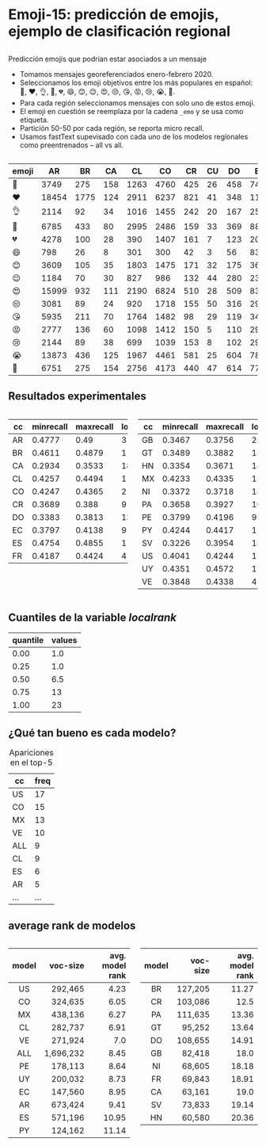 # Emoji-15: predicción de emojis, ejemplo de clasificación regional

##
Predicción emojis que podrían estar asociados a un mensaje


::: {.r-fit-text}
- Tomamos mensajes georeferenciados enero-febrero 2020.
- Seleccionamos los emoji objetivos entre los más populares en español: 🥺, ❤, 👌, 👏, 💔, 😄, 😊, 😌, 😍, 😒, 😘, 😡, 😢, 😭, 🤔.
- Para cada región seleccionamos mensajes con solo uno de estos emoji.
- El emoji en cuestión se reemplaza por la cadena `_emo` y se usa como etiqueta.
- Partición 50-50 por cada región, se reporta micro recall.
- Usamos fastText supevisado con cada uno de los modelos regionales como preentrenados -- all vs all.
:::

## 

::: {style='font-size: 16pt;'}
| emoji | AR | BR | CA | CL | CO | CR | CU | DO | EC | ES | FR | GB | GT | HN | MX | NI | PA | PE | PY | SV | US | UY | VE |
|---|---|---|---|---|---|---|---|---|---|---|---|---|---|---|---|---|---|---|---|---|---|---|---|
| 🥺 | 3749 | 275 | 158 | 1263 | 4760 | 425 | 26 | 458 | 745 | 2640 | 53 | 95 | 666 | 708 | 10160 | 736 | 827 | 739 | 684 | 278 | 2536 | 446 | 359 |
| ❤ | 18454 | 1775 | 124 | 2911 | 6237 | 821 | 41 | 348 | 1123 | 8394 | 153 | 255 | 653 | 609 | 9508 | 491 | 880 | 968 | 1800 | 219 | 3216 | 1478 | 784 |
| 👌 | 2114 | 92 | 34 | 1016 | 1455 | 242 | 20 | 167 | 253 | 1825 | 41 | 58 | 376 | 157 | 2754 | 159 | 313 | 160 | 666 | 124 | 597 | 190 | 71 |
| 👏 | 6785 | 433 | 80 | 2995 | 2486 | 159 | 33 | 369 | 886 | 7061 | 64 | 105 | 197 | 159 | 4175 | 52 | 388 | 577 | 761 | 222 | 1281 | 1248 | 530 |
| 💔 | 4278 | 100 | 28 | 390 | 1407 | 161 | 7 | 123 | 200 | 1164 | 26 | 37 | 134 | 91 | 1438 | 105 | 260 | 115 | 428 | 31 | 667 | 283 | 142 |
| 😄 | 798 | 26 | 8 | 301 | 300 | 42 | 3 | 56 | 83 | 776 | 4 | 18 | 48 | 48 | 549 | 17 | 58 | 115 | 92 | 53 | 192 | 85 | 120 |
| 😊 | 3609 | 105 | 35 | 1803 | 1475 | 171 | 32 | 175 | 364 | 3827 | 74 | 56 | 257 | 129 | 3395 | 115 | 236 | 817 | 369 | 192 | 829 | 377 | 293 |
| 😌 | 1184 | 70 | 30 | 827 | 986 | 132 | 44 | 280 | 238 | 1017 | 23 | 23 | 123 | 163 | 2011 | 151 | 293 | 248 | 377 | 78 | 608 | 167 | 110 |
| 😍 | 15999 | 932 | 111 | 2190 | 6824 | 510 | 28 | 509 | 837 | 8000 | 107 | 136 | 491 | 514 | 8711 | 341 | 1010 | 999 | 1996 | 268 | 2232 | 1194 | 686 |
| 😒 | 3081 | 89 | 24 | 920 | 1718 | 155 | 50 | 316 | 291 | 780 | 18 | 22 | 163 | 124 | 2185 | 175 | 322 | 213 | 259 | 127 | 738 | 359 | 236 |
| 😘 | 5935 | 211 | 70 | 1764 | 1482 | 98 | 29 | 119 | 347 | 10785 | 203 | 99 | 171 | 72 | 4290 | 63 | 136 | 374 | 190 | 181 | 1808 | 719 | 493 |
| 😡 | 2777 | 136 | 60 | 1098 | 1412 | 150 | 5 | 110 | 291 | 1320 | 12 | 25 | 158 | 52 | 2428 | 59 | 155 | 227 | 250 | 90 | 769 | 301 | 252 |
| 😢 | 2144 | 89 | 38 | 699 | 1039 | 153 | 8 | 102 | 296 | 1507 | 31 | 39 | 151 | 129 | 2646 | 131 | 204 | 271 | 239 | 69 | 781 | 227 | 135 |
| 😭 | 13873 | 436 | 125 | 1967 | 4461 | 581 | 25 | 604 | 787 | 3935 | 157 | 135 | 388 | 364 | 6752 | 321 | 1057 | 979 | 1832 | 200 | 2799 | 939 | 530 |
| 🤔 | 6751 | 275 | 154 | 2756 | 4173 | 440 | 47 | 614 | 771 | 4781 | 99 | 111 | 421 | 339 | 7380 | 211 | 741 | 1135 | 937 | 384 | 1941 | 951 | 734 |
:::

## Resultados experimentales
:::: {.columns width="120%"}
::: {.column width="50%" style='font-size: 14pt;'}
| cc |	minrecall	| maxrecall |	localrank |	top5 |
|---|---|---|---|---|
| AR |	0.4777 |	0.49   |	3	| UY,PY,AR,PE,CO  |
| BR |	0.4611 |	0.4879 |	1	| BR,ALL,DO,PY,CR  |
| CA |	0.2934 |	0.3533 |	18	| CL,ALL,CO,MX,US  |
| CL |	0.4257 |	0.4494 |	1	| CL,US,MX,AR,ES  |
| CO |	0.4247 |	0.4365 |	2	| US,CO,VE,EC,GT  |
| CR |	0.3689 |	0.388  |	9	| US,VE,ALL,MX,CO  |
| DO |	0.3383 |	0.3813 |	13	| US,CO,VE,CL,ALL  |
| EC |	0.3797 |	0.4138 |	9	| MX,US,CL,ALL,CO  |
| ES |	0.4754 |	0.4855 |	1	| ES,AR,MX,US,VE  |
| FR |	0.4187 |	0.4424 |	4	| ALL,GT,EC,FR,PA  |
:::

::: {.column width="50%" style='font-size: 14pt;'}
| cc |	minrecall	| maxrecall |	localrank |	top5 |
|---|---|---|---|---|
| GB |	0.3467 |	0.3756 |	23	| ALL,AR,ES,VE,MX  |
| GT |	0.3489 |	0.3882 |	13	| MX,US,ALL,CO,ES  |
| HN |	0.3354 |	0.3671 |	18	| PE,EC,BR,CR,UY  |
| MX |	0.4233 |	0.4335 |	1	| MX,GT,CR,US,CO  |
| NI |	0.3372 |	0.3718 |	18	| VE,CO,CL,MX,US  |
| PA |	0.3658 |	0.3927 |	10	| US,CL,VE,CO,PE  |
| PE |	0.3799 |	0.4196 |	9	| MX,ALL,US,AR,CO  |
| PY |	0.4244 |	0.4417 |	1	| PY,US,BR,PE,UY  |
| SV |	0.3226 |	0.3954 |	18	| US,CO,MX,CL,VE  |
| US |	0.4041 |	0.4244 |	1	| US,MX,CO,ES,CL  |
| UY |	0.4351 |	0.4572 |	1	| UY,US,CO,CL,VE  |
| VE |	0.3848 |	0.4338 |	4	| MX,CO,ES,VE,US  |
:::

::::

## Cuantiles de la variable _localrank_
| quantile | values |
|---|---|
|0.00 | 1.0 |
|0.25 | 1.0 |
|0.50 | 6.5 |
|0.75 | 13  |
|1.00 | 23  |

## ¿Qué tan bueno es cada modelo?

::: {style='font-size: 20pt;'}
| cc  | freq |
|-----|----|
|  US | 17 |
|  CO | 15 |
|  MX | 13 |
|  VE | 10 |
| ALL | 9 |
|  CL | 9 |
|  ES | 6 |
|  AR | 5 |
|...  | ...|
: Apariciones en el top-5
:::


## average rank de modelos

:::: {.columns}

::: {.column width="50%" style='font-size: 20pt;'} 
| model | voc-size | avg. model rank |
| :---: | -------: | --------------: |
| US | 292,465 | 4.23 |
| CO | 324,635 | 6.05 |
| MX | 438,136 | 6.27 |
| CL | 282,737 | 6.91 |
| VE | 271,924 | 7.0 |
| ALL | 1,696,232 | 8.45 |
| PE | 178,113 | 8.64 |
| UY | 200,032 | 8.73 |
| EC | 147,560 | 8.95 |
| AR | 673,424 | 9.41 |
| ES | 571,196 | 10.95 |
| PY | 124,162 | 11.14 |
:::

::: {.column width="50%" style='font-size: 20pt;'}
| model | voc-size | avg. model rank |
| :---: | -------: | --------------: |
| BR | 127,205 | 11.27 |
| CR | 103,086 | 12.5 |
| PA | 111,635 | 13.36 |
| GT | 95,252 | 13.64 |
| DO | 108,655 | 14.91 |
| GB | 82,418 | 18.0 |
| NI | 68,605 | 18.18 |
| FR | 69,843 | 18.91 |
| CA | 63,161 | 19.0 |
| SV | 73,833 | 19.14 |
| HN | 60,580 | 20.36 |
:::
::::